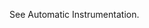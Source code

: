 See <PlatformLink to="/distributed-tracing/instrumentation/automatic-instrumentation/">Automatic Instrumentation</PlatformLink>.
